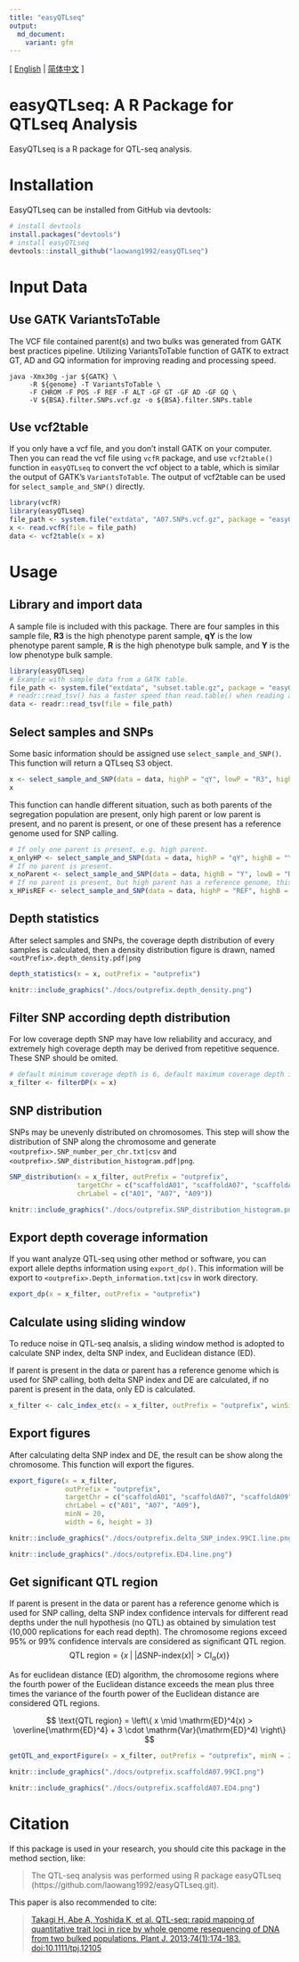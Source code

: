 ```yaml
---
title: "easyQTLseq"
output:
  md_document:
    variant: gfm
---
```

[ [English](./README.md) | [简体中文](https://laowang2023.cn/2023/11/07/20231107-easyQTLseq/) ]

# easyQTLseq: A R Package for QTLseq Analysis
EasyQTLseq is a R package for QTL-seq analysis.

# Installation
EasyQTLseq can be installed from GitHub via devtools:
```r
# install devtools
install.packages("devtools")
# install easyQTLseq
devtools::install_github("laowang1992/easyQTLseq")
```

# Input Data
## Use GATK VariantsToTable
The VCF file contained parent(s) and two bulks was generated from GATK best practices pipeline. Utilizing VariantsToTable function of GATK to extract GT, AD and GQ information for improving reading and processing speed.
```shell
java -Xmx30g -jar ${GATK} \
     -R ${genome} -T VariantsToTable \
     -F CHROM -F POS -F REF -F ALT -GF GT -GF AD -GF GQ \
     -V ${BSA}.filter.SNPs.vcf.gz -o ${BSA}.filter.SNPs.table
```
## Use vcf2table
If you only have a vcf file, and you don't install GATK on your computer. Then you can read the vcf file using `vcfR` package, and use `vcf2table()` function in `easyQTLseq` to convert the vcf object to a table, which is similar the output of GATK's `VariantsToTable`. The output of vcf2table can be used for `select_sample_and_SNP()` directly.
```r
library(vcfR)
library(easyQTLseq)
file_path <- system.file("extdata", "A07.SNPs.vcf.gz", package = "easyQTLseq")
x <- read.vcfR(file = file_path)
data <- vcf2table(x = x)
```

# Usage
## Library and import data
A sample file is included with this package. There are four samples in this sample file, **R3** is the high phenotype parent sample, **qY** is the low phenotype parent sample, **R** is the high phenotype bulk sample, and **Y** is the low phenotype bulk sample.
```r
library(easyQTLseq)
# Example with sample data from a GATK table.
file_path <- system.file("extdata", "subset.table.gz", package = "easyQTLseq")
# readr::read_tsv() has a faster speed than read.table() when reading a file.
data <- readr::read_tsv(file = file_path)
```

## Select samples and SNPs
Some basic information should be assigned use `select_sample_and_SNP()`. This function will return a QTLseq S3 object.
```r
x <- select_sample_and_SNP(data = data, highP = "qY", lowP = "R3", highB = "Y", lowB = "R", popType = "F2", bulkSize = c(30, 30))
x
```
This function can handle different situation, such as both parents of the segregation population are present, only high parent or low parent is present, and no parent is present, or one of these present has a reference genome used for SNP calling. 
```r
# If only one parent is present, e.g. high parent.
x_onlyHP <- select_sample_and_SNP(data = data, highP = "qY", highB = "Y", lowB = "R", popType = "F2", bulkSize = c(30, 30))
# If no parent is present.
x_noParent <- select_sample_and_SNP(data = data, highB = "Y", lowB = "R", popType = "F2", bulkSize = c(30, 30))
# If no parent is present, but high parent has a reference genome, this reference genome is used for SNP calling. Then the `highP` parameter should be "REF".
x_HPisREF <- select_sample_and_SNP(data = data, highP = "REF", highB = "Y", lowB = "R", popType = "F2", bulkSize = c(30, 30))
```

## Depth statistics
After select samples and SNPs, the coverage depth distribution of every samples is calculated, then a density distribution figure is drawn, named `<outPrefix>.depth_density.pdf|png`
```r
depth_statistics(x = x, outPrefix = "outprefix")
```
```r
knitr::include_graphics("./docs/outprefix.depth_density.png")
```

## Filter SNP according depth distribution
For low coverage depth SNP may have low reliability and accuracy, and extremely high coverage depth may be derived from repetitive sequence. These SNP should be omited. 
```r
# default minimum coverage depth is 6, default maximum coverage depth is `average+3*sd`.
x_filter <- filterDP(x = x)
```

## SNP distribution
SNPs may be unevenly distributed on chromosomes. This step will show the distribution of SNP along the chromosome and generate `<outprefix>.SNP_number_per_chr.txt|csv` and `<outprefix>.SNP_distribution_histogram.pdf|png`.
```r
SNP_distribution(x = x_filter, outPrefix = "outprefix", 
                 targetChr = c("scaffoldA01", "scaffoldA07", "scaffoldA09"), 
                 chrLabel = c("A01", "A07", "A09"))
```
```r
knitr::include_graphics("./docs/outprefix.SNP_distribution_histogram.png")
```

## Export depth coverage information
If you want analyze QTL-seq using other method or software, you can export allele depths information using `export_dp()`. This information will be export to `<outprefix>.Depth_information.txt|csv` in work directory.
```r
export_dp(x = x_filter, outPrefix = "outprefix")
```

## Calculate using sliding window
To reduce noise in QTL-seq analsis, a sliding window method is adopted to calculate SNP index, delta SNP index, and Euclidean distance (ED). 

If parent is present in the data or parent has a reference genome which is used for SNP calling, both delta SNP index and DE are calculated, if no parent is present in the data, only ED is calculated.
```r
x_filter <- calc_index_etc(x = x_filter, outPrefix = "outprefix", winSize = 2000000, winStep = 200000)
```

## Export figures
After calculating delta SNP index and DE, the result can be show along the chromosome. This function will export the figures.
```r

export_figure(x = x_filter, 
              outPrefix = "outprefix", 
              targetChr = c("scaffoldA01", "scaffoldA07", "scaffoldA09"), # Target chromosome to be drawn in figures, default is all chromosomes in the data.
              chrLabel = c("A01", "A07", "A09"),                          # The label for chromosome shown in figures, default is chromosome names in the data.
              minN = 20,                                                  # Too few SNPs in a window will result in noise, the windows containing SNPs less than minN will be omitted in figures.
              width = 6, height = 3)
```

```r
knitr::include_graphics("./docs/outprefix.delta_SNP_index.99CI.line.png")
```

```r
knitr::include_graphics("./docs/outprefix.ED4.line.png")
```

## Get significant QTL region
If parent is present in the data or parent has a reference genome which is used for SNP calling, delta SNP index confidence intervals for different read depths under the null hypothesis (no QTL) as obtained by simulation test (10,000 replications for each read depth). The chromosome regions exceed 95% or 99% confidence intervals are considered as significant QTL region.
$$
\text{QTL region} = 
\left\{ x \;\middle|\; \left| \Delta \text{SNP-index}(x) \right| > \mathrm{CI}_{\alpha}(x) \right\}
$$

As for euclidean distance (ED) algorithm, the chromosome regions where the fourth power of the Euclidean distance exceeds the mean plus three times the variance of the fourth power of the Euclidean distance are considered QTL regions.

$$
\text{QTL region} = \left\{ x \mid \mathrm{ED}^4(x) > \overline{\mathrm{ED}^4} + 3 \cdot \mathrm{Var}(\mathrm{ED}^4) \right\}
$$

```r
getQTL_and_exportFigure(x = x_filter, outPrefix = "outprefix", minN = 20)
```
```r
knitr::include_graphics("./docs/outprefix.scaffoldA07.99CI.png")
```
```r
knitr::include_graphics("./docs/outprefix.scaffoldA07.ED4.png")
```

# Citation
If this package is used in your research, you should cite this package in the method section, like:

> The QTL-seq analysis was performed using R package easyQTLseq (https://github.com/laowang1992/easyQTLseq.git). 

This paper is also recommended to cite:

> [Takagi H, Abe A, Yoshida K, et al. QTL-seq: rapid mapping of quantitative trait loci in rice by whole genome resequencing of DNA from two bulked populations. Plant J. 2013;74(1):174-183. doi:10.1111/tpj.12105](https://onlinelibrary.wiley.com/doi/10.1111/tpj.12105)

